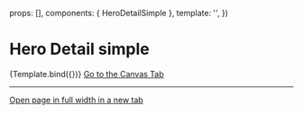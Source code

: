 
<Meta title="Sections/Hero/HeroDetailSimple" component={HeroDetailSimple} />

  props: [],
  components: { HeroDetailSimple },
  template: '<HeroDetailSimple />',
})

# Hero Detail simple

<Canvas>
  <Story name="Example">{Template.bind({})}</Story>
</Canvas>

<ArgsTable story="Example" />

<a href="?path=/story/sections-hero-herodetailsimple--example">
  Go to the Canvas Tab
</a>

---

<a href="?id=sections-hero-herodetailsimple--example" target="_blank">
  Open page in full width in a new tab
</a>
